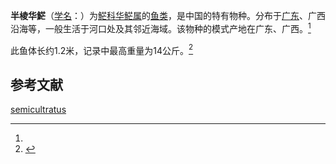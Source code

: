 {{Speciesbox
| name = 半棱华𩷶
| status = 
| status_system = 
| image = 
| genus = Sinopangasius
| species = semicultratus
| authority = (Chang et Wu, 1965)<ref name='id6582'>{{cite web| url =http://www.bioinfo.cn/db05/BjdwSpecies.php?action=view&id=6582| title =半棱华𩷶| work =《中国动物物种编目数据库》| publisher =中国科学院微生物研究所| author =中国科学院动物研究所| accessdate =2009-04-11| deadurl =yes| archiveurl =https://web.archive.org/web/20131203122335/http://www.bioinfo.cn/db05/BjdwSpecies.php?action=view| archivedate =2013-12-03}}</ref>
}}

'''半棱华𩷶'''（[[学名|学名]]：{{lang|la|''Sinopangasius semicultratus''}}）为[[𩷶科|𩷶科]][[华𩷶属|华𩷶属]]的[[鱼类|鱼类]]，是中国的特有物种。分布于[[广东|广东]]、广西沿海等，一般生活于河口处及其邻近海域。该物种的模式产地在广东、广西。<ref name='id6582'/>

此鱼体长约1.2米，记录中最高重量为14公斤。<ref name=FishBase>{{FishBase species|genus=Sinopangasius |species=semicultratus|year=2009|month=7}}</ref>

== 参考文献 ==
{{reflist}}

{{Wikispecies|Sinopangasius semicultratus}}
{{Taxonbar|from=Q139593}}

[[Category:华𩷶属|semicultratus]]


{{Siluriformes-stub}}